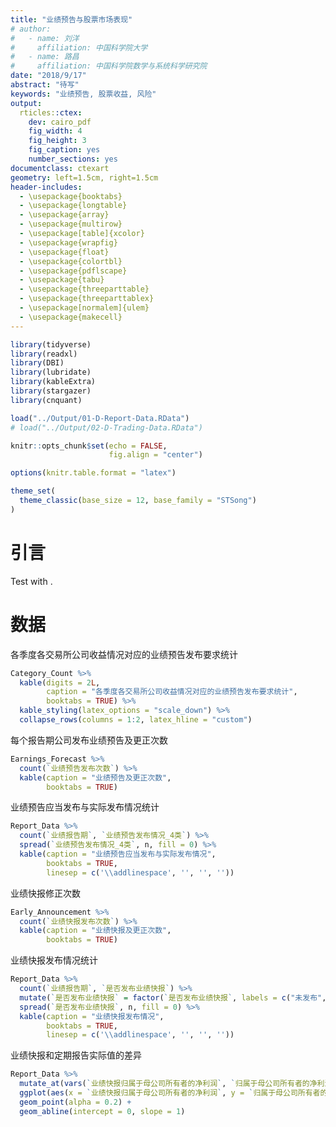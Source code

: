 ```yaml
---
title: "业绩预告与股票市场表现"
# author:
#   - name: 刘洋
#     affiliation: 中国科学院大学
#   - name: 路昌
#     affiliation: 中国科学院数学与系统科学研究院
date: "2018/9/17"
abstract: "待写"
keywords: "业绩预告, 股票收益, 风险"
output: 
  rticles::ctex:
    dev: cairo_pdf
    fig_width: 4
    fig_height: 3
    fig_caption: yes
    number_sections: yes
documentclass: ctexart
geometry: left=1.5cm, right=1.5cm
header-includes:
  - \usepackage{booktabs}
  - \usepackage{longtable}
  - \usepackage{array}
  - \usepackage{multirow}
  - \usepackage[table]{xcolor}
  - \usepackage{wrapfig}
  - \usepackage{float}
  - \usepackage{colortbl}
  - \usepackage{pdflscape}
  - \usepackage{tabu}
  - \usepackage{threeparttable}
  - \usepackage{threeparttablex}
  - \usepackage[normalem]{ulem}
  - \usepackage{makecell}
---
```


```r
library(tidyverse)
library(readxl)
library(DBI)
library(lubridate)
library(kableExtra)
library(stargazer)
library(cnquant)

load("../Output/01-D-Report-Data.RData")
# load("../Output/02-D-Trading-Data.RData")

knitr::opts_chunk$set(echo = FALSE, 
                      fig.align = "center")

options(knitr.table.format = "latex")

theme_set(
  theme_classic(base_size = 12, base_family = "STSong")
)
```

\newpage

# 引言

Test with \LaTeX.

\newpage

# 数据

各季度各交易所公司收益情况对应的业绩预告发布要求统计

```r
Category_Count %>% 
  kable(digits = 2L, 
        caption = "各季度各交易所公司收益情况对应的业绩预告发布要求统计", 
        booktabs = TRUE) %>% 
  kable_styling(latex_options = "scale_down") %>% 
  collapse_rows(columns = 1:2, latex_hline = "custom")
```

每个报告期公司发布业绩预告及更正次数

```r
Earnings_Forecast %>%
  count(`业绩预告发布次数`) %>%
  kable(caption = "业绩预告及更正次数", 
        booktabs = TRUE)
```

业绩预告应当发布与实际发布情况统计

```r
Report_Data %>% 
  count(`业绩报告期`, `业绩预告发布情况_4类`) %>% 
  spread(`业绩预告发布情况_4类`, n, fill = 0) %>% 
  kable(caption = "业绩预告应当发布与实际发布情况",
        booktabs = TRUE, 
        linesep = c('\\addlinespace', '', '', ''))
```

业绩快报修正次数

```r
Early_Announcement %>% 
  count(`业绩快报发布次数`) %>% 
  kable(caption = "业绩快报及更正次数",
        booktabs = TRUE)
```


业绩快报发布情况统计

```r
Report_Data %>% 
  count(`业绩报告期`, `是否发布业绩快报`) %>% 
  mutate(`是否发布业绩快报` = factor(`是否发布业绩快报`, labels = c("未发布", "发布"))) %>% 
  spread(`是否发布业绩快报`, n, fill = 0) %>% 
  kable(caption = "业绩快报发布情况",
        booktabs = TRUE, 
        linesep = c('\\addlinespace', '', '', ''))
```

业绩快报和定期报告实际值的差异

```r
Report_Data %>% 
  mutate_at(vars(`业绩快报归属于母公司所有者的净利润`, `归属于母公司所有者的净利润`), asinh) %>% 
  ggplot(aes(x = `业绩快报归属于母公司所有者的净利润`, y = `归属于母公司所有者的净利润`)) + 
  geom_point(alpha = 0.2) + 
  geom_abline(intercept = 0, slope = 1)
```




